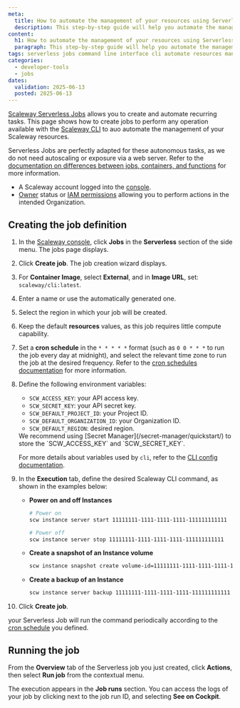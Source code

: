 ```yaml
---
meta:
  title: How to automate the management of your resources using Serverless Jobs
  description: This step-by-step guide will help you automate the management of your resources using Serverless Jobs and the Scaleway CLI
content:
  h1: How to automate the management of your resources using Serverless Jobs
  paragraph: This step-by-step guide will help you automate the management of your resources using Serverless Jobs and the Scaleway CLI
tags: serverless jobs command line interface cli automate resources management
categories:
  - developer-tools
  - jobs
dates:
  validation: 2025-06-13
  posted: 2025-06-13
---
```

[Scaleway Serverless Jobs](/serverless-jobs/quickstart/) allows you to create and automate recurring tasks. This page shows how to create jobs to perform any operation available with the [Scaleway CLI](https://github.com/scaleway/scaleway-cli/blob/master/docs/commands/config.md) to auo automate the management of your Scaleway resources.

Serverless Jobs are perfectly adapted for these autonomous tasks, as we do not need autoscaling or exposure via a web server. Refer to the [documentation on differences between jobs, containers, and functions](/serverless-jobs/reference-content/difference-jobs-functions-containers/) for more information.

<Macro id="requirements" />

- A Scaleway account logged into the [console](https://console.scaleway.com).
- [Owner](/iam/concepts/#owner) status or [IAM permissions](/iam/concepts/#permission) allowing you to perform actions in the intended Organization.

## Creating the job definition

1. In the [Scaleway console](https://console.scaleway.com), click **Jobs** in the **Serverless** section of the side menu. The jobs page displays.

2. Click **Create job**. The job creation wizard displays.

3. For **Container Image**, select **External**, and in **Image URL**, set: `scaleway/cli:latest`.

4. Enter a name or use the automatically generated one.

5. Select the region in which your job will be created.

6. Keep the default **resources** values, as this job requires little compute capability.

7. Set a **cron schedule** in the `* * * * *` format (such as `0 0 * * *` to run the job every day at midnight), and select the relevant time zone to run the job at the desired frequency. Refer to the [cron schedules documentation](/serverless-jobs/reference-content/cron-schedules/) for more information.

8. Define the following environment variables:
    - `SCW_ACCESS_KEY`: your API access key.
    - `SCW_SECRET_KEY`: your API secret key.
    - `SCW_DEFAULT_PROJECT_ID`: your Project ID.
    - `SCW_DEFAULT_ORGANIZATION_ID`: your Organization ID.
    - `SCW_DEFAULT_REGION`: desired region.

    <Message type="note">
        We recommend using [Secret Manager](/secret-manager/quickstart/) to store the `SCW_ACCESS_KEY` and `SCW_SECRET_KEY`.
    </Message>

    For more details about variables used by `cli`, refer to the [CLI config documentation](https://github.com/scaleway/scaleway-cli/blob/master/docs/commands/config.md).

9. In the **Execution** tab, define the desired Scaleway CLI command, as shown in the examples below:
    - **Power on and off Instances**
        ```sh
        # Power on
        scw instance server start 11111111-1111-1111-1111-111111111111

        # Power off
        scw instance server stop 11111111-1111-1111-1111-111111111111
        ```
    - **Create a snapshot of an Instance volume**
        ```sh
        scw instance snapshot create volume-id=11111111-1111-1111-1111-111111111111
        ```
    - **Create a backup of an Instance**
        ```sh
        scw instance server backup 11111111-1111-1111-1111-111111111111
        ```
10. Click **Create job**.

your Serverless Job will run the command periodically according to the [cron schedule](/serverless-jobs/reference-content/cron-schedules/) you defined.

## Running the job

From the **Overview** tab of the Serverless job you just created, click **Actions**, then select **Run job** from the contextual menu.

The execution appears in the **Job runs** section. You can access the logs of your job by clicking <Icon name="more" /> next to the job run ID, and selecting **See on Cockpit**.
